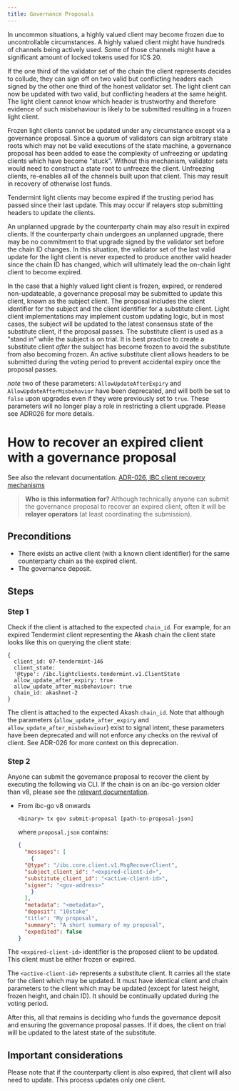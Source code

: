 ```yaml
---
title: Governance Proposals
---
```

In uncommon situations, a highly valued client may become frozen due to uncontrollable
circumstances. A highly valued client might have hundreds of channels being actively used.
Some of those channels might have a significant amount of locked tokens used for ICS 20.

If the one third of the validator set of the chain the client represents decides to collude,
they can sign off on two valid but conflicting headers each signed by the other one third
of the honest validator set. The light client can now be updated with two valid, but conflicting
headers at the same height. The light client cannot know which header is trustworthy and therefore
evidence of such misbehaviour is likely to be submitted resulting in a frozen light client.

Frozen light clients cannot be updated under any circumstance except via a governance proposal.
Since a quorum of validators can sign arbitrary state roots which may not be valid executions
of the state machine, a governance proposal has been added to ease the complexity of unfreezing
or updating clients which have become "stuck". Without this mechanism, validator sets would need
to construct a state root to unfreeze the client. Unfreezing clients, re-enables all of the channels
built upon that client. This may result in recovery of otherwise lost funds.

Tendermint light clients may become expired if the trusting period has passed since their
last update. This may occur if relayers stop submitting headers to update the clients.

An unplanned upgrade by the counterparty chain may also result in expired clients. If the counterparty
chain undergoes an unplanned upgrade, there may be no commitment to that upgrade signed by the validator
set before the chain ID changes. In this situation, the validator set of the last valid update for the
light client is never expected to produce another valid header since the chain ID has changed, which will
ultimately lead the on-chain light client to become expired.

In the case that a highly valued light client is frozen, expired, or rendered non-updateable, a
governance proposal may be submitted to update this client, known as the subject client. The
proposal includes the client identifier for the subject and the client identifier for a substitute
client. Light client implementations may implement custom updating logic, but in most cases,
the subject will be updated to the latest consensus state of the substitute client, if the proposal passes.
The substitute client is used as a "stand in" while the subject is on trial. It is best practice to create
a substitute client *after* the subject has become frozen to avoid the substitute from also becoming frozen.
An active substitute client allows headers to be submitted during the voting period to prevent accidental expiry
once the proposal passes.

*note* two of these parameters: `AllowUpdateAfterExpiry` and `AllowUpdateAfterMisbehavior` have been deprecated, and will both be set to `false` upon upgrades even if they were previously set to `true`. These parameters will no longer play a role in restricting a client upgrade. Please see ADR026 for more details.

# How to recover an expired client with a governance proposal

See also the relevant documentation: [ADR-026, IBC client recovery mechanisms](/docs/ibc/v8.5.x/architecture/adr-026-ibc-client-recovery-mechanisms)

> **Who is this information for?**
> Although technically anyone can submit the governance proposal to recover an expired client, often it will be **relayer operators** (at least coordinating the submission).

## Preconditions

* There exists an active client (with a known client identifier) for the same counterparty chain as the expired client.
* The governance deposit.

## Steps

### Step 1

Check if the client is attached to the expected `chain_id`. For example, for an expired Tendermint client representing the Akash chain the client state looks like this on querying the client state:

```text
{
  client_id: 07-tendermint-146
  client_state:
  '@type': /ibc.lightclients.tendermint.v1.ClientState
  allow_update_after_expiry: true
  allow_update_after_misbehaviour: true
  chain_id: akashnet-2
}
```

The client is attached to the expected Akash `chain_id`. Note that although the parameters (`allow_update_after_expiry` and `allow_update_after_misbehaviour`) exist to signal intent, these parameters have been deprecated and will not enforce any checks on the revival of client. See ADR-026 for more context on this deprecation.

### Step 2

Anyone can submit the governance proposal to recover the client by executing the following via CLI.
If the chain is on an ibc-go version older than v8, please see the [relevant documentation](https://ibc.cosmos.network/v7/ibc/proposals).

* From ibc-go v8 onwards

  ```shell
  <binary> tx gov submit-proposal [path-to-proposal-json]
  ```

  where `proposal.json` contains:

  ```json expandable
  {
    "messages": [
      {
    "@type": "/ibc.core.client.v1.MsgRecoverClient",
    "subject_client_id": "<expired-client-id>",
    "substitute_client_id": "<active-client-id>",
    "signer": "<gov-address>"
      }
    ],
    "metadata": "<metadata>",
    "deposit": "10stake"
    "title": "My proposal",
    "summary": "A short summary of my proposal",
    "expedited": false
  }
  ```

The `<expired-client-id>` identifier is the proposed client to be updated. This client must be either frozen or expired.

The `<active-client-id>` represents a substitute client. It carries all the state for the client which may be updated. It must have identical client and chain parameters to the client which may be updated (except for latest height, frozen height, and chain ID). It should be continually updated during the voting period.

After this, all that remains is deciding who funds the governance deposit and ensuring the governance proposal passes. If it does, the client on trial will be updated to the latest state of the substitute.

## Important considerations

Please note that if the counterparty client is also expired, that client will also need to update. This process updates only one client.
